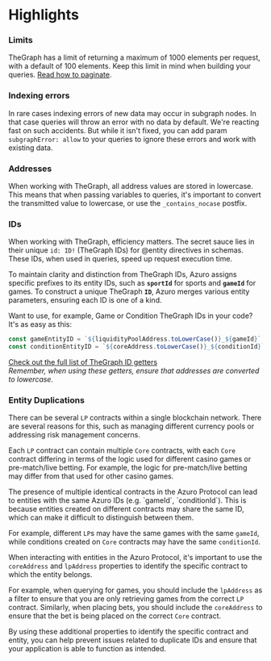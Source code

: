 
# Highlights

### Limits

TheGraph has a limit of returning a maximum of 1000 elements per request, with a default of 100 elements. Keep this
limit in mind when building your queries. [Read how to paginate](https://thegraph.com/docs/en/querying/graphql-api/#pagination).

### Indexing errors

In rare cases indexing errors of new data may occur in subgraph nodes. In that case queries will throw an error with no data by default.
We're reacting fast on such accidents. But while it isn't fixed, you can add param `subgraphError: allow` to your queries to ignore these errors and work with existing data.

### Addresses

When working with TheGraph, all address values are stored in lowercase. This means that when passing variables to
queries, it's important to convert the transmitted value to lowercase, or use the `_contains_nocase` postfix.

### IDs

When working with TheGraph, efficiency matters. The secret sauce lies in their unique `id: ID!` (TheGraph IDs) for @entity directives in schemas.
These IDs, when used in queries, speed up request execution time.

To maintain clarity and distinction from TheGraph IDs, Azuro assigns specific prefixes to its entity IDs, such as **`sportId`** for sports and **`gameId`** for games.
To construct a unique TheGraph **`ID`**, Azuro merges various entity parameters, ensuring each ID is one of a kind.

Want to use, for example, Game or Condition TheGraph IDs in your code? It's as easy as this:

```ts
const gameEntityID = `${liquidityPoolAddress.toLowerCase()}_${gameId}`
const conditionEntityID = `${coreAddress.toLowerCase()}_${conditionId}`
```

[Check out the full list of TheGraph ID getters](https://github.com/Azuro-protocol/Azuro-subgraphs/blob/main/api/src/utils/schema.ts)\
*Remember, when using these getters, ensure that addresses are converted to lowercase.*

### Entity Duplications

There can be several `LP` contracts within a single blockchain network. There are several reasons for this, such as
managing different currency pools or addressing risk management concerns.

Each `LP` contract can contain multiple `Core` contracts, with each `Core` contract differing in terms of the logic
used for different casino games or pre-match/live betting. For example, the logic for pre-match/live betting may
differ from that used for other casino games.

<Callout type="warning">
  The presence of multiple identical contracts in the Azuro Protocol can lead to entities with the same Azuro IDs (e.g. `gameId`, `conditionId`). This is
  because entities created on different contracts may share the same ID, which can make it difficult to distinguish between them.

  For example, different `LP`s may have the same games with the same `gameId`, while conditions created on `Core` contracts
  may have the same `conditionId`.
</Callout>

When interacting with entities in the Azuro Protocol, it's important to use the `coreAddress` and `lpAddress` properties
to identify the specific contract to which the entity belongs.

For example, when querying for games, you should include the `lpAddress` as a filter to ensure that you are only retrieving
games from the correct `LP` contract. Similarly, when placing bets, you should include the `coreAddress` to ensure that
the bet is being placed on the correct `Core` contract.

By using these additional properties to identify the specific contract and entity, you can help prevent issues related
to duplicate IDs and ensure that your application is able to function as intended.
